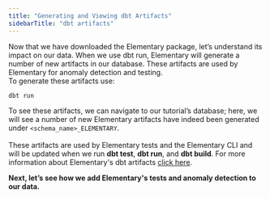 ```yaml
---
title: "Generating and Viewing dbt Artifacts"
sidebarTitle: "dbt artifacts"
---
```


Now that we have downloaded the Elementary package, let’s understand its impact on our data. When we use dbt run, Elementary will generate a number of new artifacts in our database. These artifacts are used by Elementary for anomaly detection and testing.<br/>
To generate these artifacts use:
```shell
dbt run
```
To see these artifacts, we can navigate to our tutorial’s database; here, we will see a number of new Elementary artifacts have indeed been generated under `<schema_name>_ELEMENTARY`.<br/><br/>
These artifacts are used by Elementary tests and the Elementary CLI and will be updated when we run **dbt test**, **dbt run**, and **dbt build**.
For more information about Elementary's dbt artifacts [click here](https://docs.elementary-data.com/dbt/dbt-artifacts).

**Next, let’s see how we add Elementary's tests and anomaly detection to our data.**
